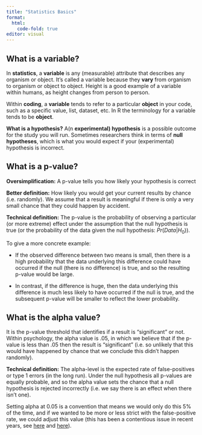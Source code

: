 ```yaml
---
title: "Statistics Basics"
format: 
  html:
    code-fold: true
editor: visual
---
```


## What is a variable?

In **statistics**, a **variable** is any (measurable) attribute that describes any organism or object. It's called a variable because they **vary** from organism to organism or object to object. Height is a good example of a variable within humans, as height changes from person to person.

Within **coding**, a **variable** tends to refer to a particular **object** in your code, such as a specific value, list, dataset, etc. In R the terminology for a variable tends to be **object**.

**What is a hypothesis?** A(n **experimental) hypothesis** is a possible outcome for the study you will run. Sometimes researchers think in terms of **null hypotheses**, which is what you would expect if your (experimental) hypothesis is incorrect.

## What is a p-value?

**Oversimplification:** A p-value tells you how likely your hypothesis is correct

**Better definition:** How likely you would get your current results by chance (i.e. randomly). We assume that a result is meaningful if there is only a very small chance that they could happen by accident.

**Technical definition:** The p-value is the probability of observing a particular (or more extreme) effect under the assumption that the null hypothesis is true (or the probability of the data given the null hypothesis: $Pr(Data|H_0)$).

To give a more concrete example:

-   If the observed difference between two means is small, then there is a high probability that the data underlying this difference could have occurred if the null (there is no difference) is true, and so the resulting p-value would be large.

-   In contrast, if the difference is huge, then the data underlying this difference is much less likely to have occurred if the null is true, and the subsequent p-value will be smaller to reflect the lower probability.

## What is the alpha value?

It is the p-value threshold that identifies if a result is "significant" or not. Within psychology, the alpha value is .05, in which we believe that if the p-value is less than .05 then the result is "significant" (i.e. so unlikely that this would have happened by chance that we conclude this didn't happen randomly).

**Technical definition:** The alpha-level is the expected rate of false-positives or type 1 errors (in the long run). Under the null hypothesis all p-values are equally probable, and so the alpha value sets the chance that a null hypothesis is rejected incorrectly (i.e. we say there is an effect when there isn't one).

Setting alpha at 0.05 is a convention that means we would only do this 5% of the time, and if we wanted to be more or less strict with the false-positive rate, we could adjust this value (this has been a contentious issue in recent years, see [here](https://www.nature.com/articles/s41562-017-0189-z "Redefine statistical significance") and [here](https://www.nature.com/articles/s41562-018-0311-x "Justify your alpha")).
